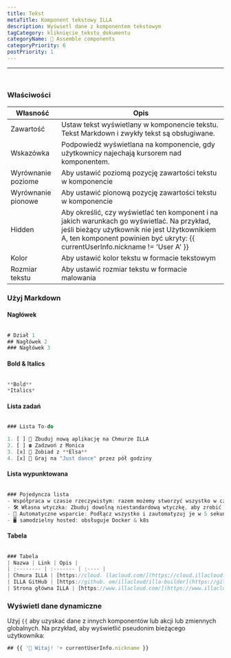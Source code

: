 ```yaml
---
title: Tekst
metaTitle: Komponent tekstowy ILLA
description: Wyświetl dane z komponentem tekstowym
tagCategory: kliknięcie_tekstu_dokumentu
categoryName: 🧬 Assemble components
categoryPriority: 6
postPriority: 1
---
```


* * *

## <Heading hidden>Tekst</Heading>

<img src='https://cdn.illacloud.com/official-website/img/docs/assemble/text1.png' alt="" />

### Właściwości

| Własność           | Opis                                                                                                                                                                                                                          |
| ------------------ | ----------------------------------------------------------------------------------------------------------------------------------------------------------------------------------------------------------------------------- |
| Zawartość          | Ustaw tekst wyświetlany w komponencie tekstu. Tekst Markdown i zwykły tekst są obsługiwane.                                                                                                                                   |
| Wskazówka          | Podpowiedź wyświetlana na komponencie, gdy użytkownicy najechają kursorem nad komponentem.                                                                                                                                    |
| Wyrównanie poziome | Aby ustawić poziomą pozycję zawartości tekstu w komponencie                                                                                                                                                                   |
| Wyrównanie pionowe | Aby ustawić pionową pozycję zawartości tekstu w komponencie                                                                                                                                                                   |
| Hidden             | Aby określić, czy wyświetlać ten komponent i na jakich warunkach go wyświetlać. Na przykład, jeśli bieżący użytkownik nie jest Użytkownikiem A, ten komponent powinien być ukryty: {{ currentUserInfo.nickname != 'User A' }} |
| Kolor              | Aby ustawić kolor tekstu w formacie tekstowym                                                                                                                                                                                 |
| Rozmiar tekstu     | Aby ustawić rozmiar tekstu w formacie malowania                                                                                                                                                                               |

### Użyj Markdown

#### Nagłówek

<img src='https://cdn.illacloud.com/official-website/img/docs/assemble/text2.png' alt="" />

```jsx
# Dział 1
## Nagłówek 2
### Nagłówek 3
```

#### Bold & Italics

<img src='https://cdn.illacloud.com/official-website/img/docs/assemble/text3.png' alt="" />

```jsx
**Bold**
*Italics*
```

#### Lista zadań

<img src='https://cdn.illacloud.com/official-website/img/docs/assemble/text4.png' alt="" />

```jsx
### Lista To-do

1. [ ] 🚀 Zbuduj nową aplikację na Chmurze ILLA
2. [ ] ☎️ Zadzwoń z Monica
3. [x] 🍷 Zobiad z **Elsa**
4. [x] 💃 Graj na "Just dance" przez pół godziny
```

#### Lista wypunktowana

<img src='https://cdn.illacloud.com/official-website/img/docs/assemble/text5.png' alt="" />

```jsx
### Pojedyncza lista
- Współpraca w czasie rzeczywistym: razem możemy stworzyć wszystko w czasie rzeczywistym.
- 🛠️ Własna wtyczka: Zbuduj dowolną niestandardową wtyczkę, aby zrobić to, co chcesz.
- 🤖 Automatyczne wsparcie: Podłącz wszystko i zautomatyzuj je w 5 sekund.
- 🖥️ samodzielny hosted: obsługuje Docker & k8s
```

#### Tabela

<img src='https://cdn.illacloud.com/official-website/img/docs/assemble/text6.png' alt="" />

```jsx
### Tabela
| Nazwa | Link | Opis |
| :-------- | :------- | :---- |
| Chmura ILLA | [https://cloud. llacloud.com/](https://cloud.illacloud.com/) |Build apps on ILLA Cloud|
| ILLA GitHub | [https://github. om/illacloud/illa-builder](https://github.com/illacloud/illa-builder) |Gwiazdka na GitHub|
| Strona główna ILLA | [https://www.illacloud.com/](https://www.illacloud.com/) |Strona oficera ILLA
```

### Wyświetl dane dynamiczne

Użyj `{{` aby uzyskać dane z innych komponentów lub akcji lub zmiennych globalnych. Na przykład, aby wyświetlić pseudonim bieżącego użytkownika:

```jsx
## {{ '👋 Witaj! '+ currentUserInfo.nickname }}
```
